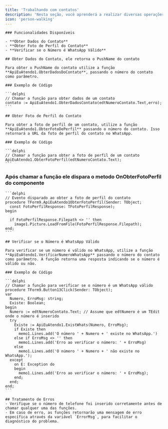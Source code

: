 ```yaml
---
title: 'Trabalhando com contatos'
description: 'Nesta seção, você aprenderá a realizar diversas operações relacionadas aos contatos, como obter dados detalhados de um contato, verificar a foto de perfil e validar se um número é do WhatsApp.'
icon: 'person-walking'
---
```


   

    ### Funcionalidades Disponíveis

    - **Obter Dados do Contato**
    - **Obter Foto de Perfil do Contato**
    - **Verificar se o Número é WhatsApp Válido**

    ## Obter Dados do Contato, ele retorna o PushName do contato

    Para obter o PushName do contato utilize a função **ApiEuAtendo1.ObterDadosDoContato**, passando o número do contato como parâmetro.

    ### Exemplo de Código

    ```delphi
    // Chamar a função para obter dados de um contato
    contato := ApiEuAtendo1.ObterDadosContato(edtNumeroContato.Text,erro);
    ```

    ## Obter Foto de Perfil do Contato

    Para obter a foto de perfil de um contato, utilize a função **ApiEuAtendo1.ObterFotoDePerfil** passando o número do contato. Isso retornará a URL da foto de perfil do contato no WhatsApp.

    ### Exemplo de Código

    ```delphi
    // Chamar a função para obter a foto de perfil de um contato
    ApiEuAtendo1.ObterFotoPerfil(edtNumeroContato.Text);
    ```
   
   ### Após chamar a função ele dispara o metodo OnObterFotoPerfil do componente
    ```delphi
    // Evento disparado ao obter a foto de perfil do contato
    procedure TForm9.ApiEuAtendo1ObterFotoPerfil(Sender: TObject;
	  const FotoPerfilResponse: TFotoPerfilResponse);
	begin

	  if FotoPerfilResponse.Filepath <> '' then
		image1.Picture.LoadFromFile(FotoPerfilResponse.Filepath);
	end;
    ```

    ## Verificar se o Número é WhatsApp Válido

    Para verificar se um número é válido no WhatsApp, utilize a função **ApiEuAtendo1.VerificarNumeroWhatsApp** passando o número do contato como parâmetro. A função retorna uma resposta indicando se o número é válido ou não.

    ### Exemplo de Código

    ```delphi
    // Chamar a função para verificar se o número é um WhatsApp válido
    procedure TForm9.Button13Click(Sender: TObject);
	var
	  Numero, ErroMsg: string;
	  Existe: Boolean;
	begin
	  Numero := edtNumeroContato.Text; // Assume que edtNumero é um TEdit onde o número é inserido
	  try
		Existe := ApiEuAtendo1.ExistWhats(Numero, ErroMsg);
		if Existe then
		  memo1.Lines.add('O número ' + Numero + ' existe no WhatsApp.')
		else if ErroMsg <> '' then
		  memo1.Lines.add('Erro ao verificar o número: ' + ErroMsg)
		else
		  memo1.Lines.add('O número ' + Numero + ' não existe no WhatsApp.');
	  except
		on E: Exception do
		begin
		  memo1.Lines.add('Erro ao verificar o número: ' + ErroMsg);
		end;
	  end;
	end;
    ```

    ## Tratamento de Erros
    - Verifique se o número de telefone foi inserido corretamente antes de chamar qualquer uma das funções.
    - Em caso de erro, as funções retornarão uma mensagem de erro específica através da variável `ErrorMsg`, para facilitar o diagnóstico do problema.


